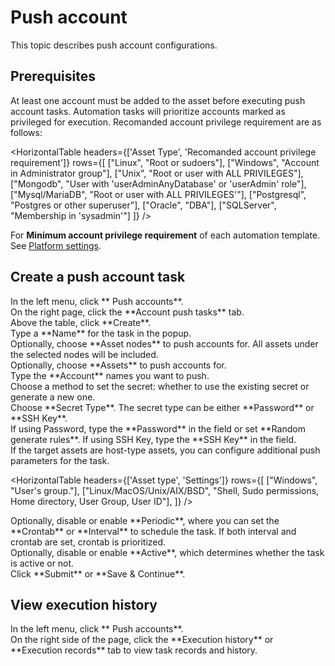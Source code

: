 # Push account

This topic describes push account configurations.

## Prerequisites
At least one account must be added to the asset before executing push account tasks. Automation tasks will prioritize accounts marked as privileged for execution.
Recomanded account privilege requirement are as follows:

<HorizontalTable 
headers={['Asset Type', 'Recomanded account privilege requirement']} 
rows={[
    ["Linux", "Root or sudoers"], 
    ["Windows", "Account in Administrator group"], 
    ["Unix", "Root or user with ALL PRIVILEGES"], 
    ["Mongodb", "User with 'userAdminAnyDatabase' or 'userAdmin' role"], 
    ["Mysql/MariaDB", "Root or user with ALL PRIVILEGES'"], 
    ["Postgresql", "Postgres or other superuser"], 
    ["Oracle", "DBA"],
    ["SQLServer", "Membership in 'sysadmin'"]
]}
/>

For **Minimum account privilege requirement** of each automation template. See [Platform settings](/docs/platform-settings/automation-settings).

## Create a push account task

<Steps>

<div>
<Nav name="pam" />
</div>

<div>
In the left menu, click **<Icon name="search" /> Push accounts**.
</div>

<div>
On the right page, click the **Account push tasks** tab.
</div>

<div>
Above the table, click **Create**.
</div>

<div>
Type a **Name** for the task in the popup.
</div>

<div>
Optionally, choose **Asset nodes** to push accounts for. All assets under the selected nodes will be included.
</div>

<div>
Optionally, choose **Assets** to push accounts for.
</div>

<div>
Type the **Account** names you want to push.
</div>

<div>
Choose a method to set the secret: whether to use the existing secret or generate a new one.
</div>

<div>
Choose **Secret Type**. The secret type can be either **Password** or **SSH Key**.
</div>

<div>
If using Password, type the **Password** in the field or set **Random generate rules**.
If using SSH Key, type the **SSH Key** in the field.
</div>

<div>
If the target assets are host-type assets, you can configure additional push parameters for the task.

<HorizontalTable 
headers={['Asset type', 'Settings']} 
rows={[
    ["Windows", "User's group."], 
    ["Linux/MacOS/Unix/AIX/BSD", "Shell, Sudo permissions, Home directory, User Group, User ID"], 
]}
/>
</div>

<div>
Optionally, disable or enable **Periodic**, where you can set the **Crontab** or **Interval** to schedule the task. 
If both interval and crontab are set, crontab is prioritized.
</div>

<div>
Optionally, disable or enable **Active**, which determines whether the task is active or not.
</div>

<div>
Click **Submit** or **Save & Continue**.
</div>

</Steps>

## View execution history

<Steps>

<div>
<Nav name="pam" />
</div>

<div>
In the left menu, click **<Icon name="search" /> Push accounts**.
</div>

<div>
On the right side of the page, click the **Execution history** or **Execution records** tab to view task records and history.
</div>

</Steps>